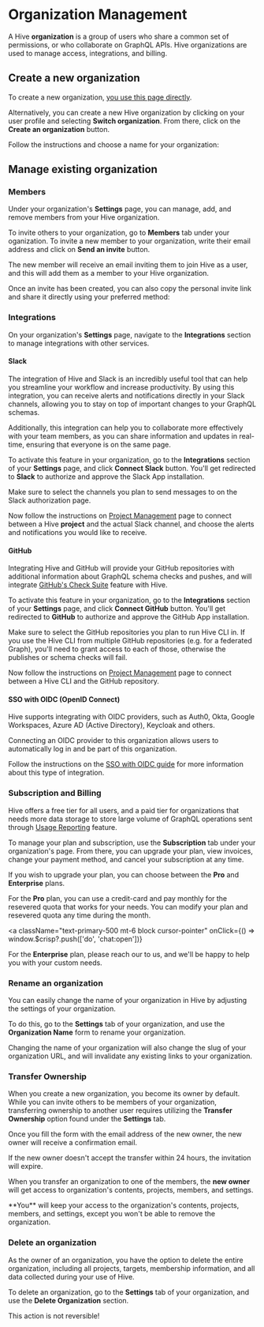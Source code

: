 
# Organization Management

A Hive **organization** is a group of users who share a common set of permissions, or who
collaborate on GraphQL APIs. Hive organizations are used to manage access, integrations, and
billing.

## Create a new organization

To create a new organization, [you use this page directly](https://app.graphql-hive.com/org/new).

Alternatively, you can create a new Hive organization by clicking on your user profile and selecting
**Switch organization**. From there, click on the **Create an organization** button.

<NextImage
  alt="Creating an organization"
  src={newOrgImage}
  className="mt-8 max-w-sm drop-shadow-md"
/>

Follow the instructions and choose a name for your organization:

<NextImage alt="Create Organization Form" src={orgImage} className="mt-8 max-w-lg drop-shadow-md" />

## Manage existing organization

### Members

Under your organization's **Settings** page, you can manage, add, and remove members from your Hive
organization.

To invite others to your organization, go to **Members** tab under your oganization. To invite a new
member to your organization, write their email address and click on **Send an invite** button.

<NextImage
  alt="Invite Member to Organization"
  src={orgInviteMemberImage}
  className="mt-8 max-w-lg drop-shadow-md"
/>

The new member will receive an email inviting them to join Hive as a user, and this will add them as
a member to your Hive organization.

Once an invite has been created, you can also copy the personal invite link and share it directly
using your preferred method:

<NextImage
  alt="Copy Invite Link"
  src={orgInviteLinkImage}
  className="mt-8 max-w-lg drop-shadow-md"
/>

### Integrations

On your organization's **Settings** page, navigate to the **Integrations** section to manage
integrations with other services.

#### Slack

The integration of Hive and Slack is an incredibly useful tool that can help you streamline your
workflow and increase productivity. By using this integration, you can receive alerts and
notifications directly in your Slack channels, allowing you to stay on top of important changes to
your GraphQL schemas.

Additionally, this integration can help you to collaborate more effectively with your team members,
as you can share information and updates in real-time, ensuring that everyone is on the same page.

<NextImage
  alt="Hive and Slack Integration"
  src={slackIntegrationImage}
  className="mt-8 max-w-2xl drop-shadow-md"
/>

To activate this feature in your organization, go to the **Integrations** section of your
**Settings** page, and click **Connect Slack** button. You'll get redirected to **Slack** to
authorize and approve the Slack App installation.

<Callout type="info">
  Make sure to select the channels you plan to send messages to on the Slack authorization page.
</Callout>

Now follow the instructions on [Project Management](/docs/management/projects#channels) page to
connect between a Hive **project** and the actual Slack channel, and choose the alerts and
notifications you would like to receive.

#### GitHub

Integrating Hive and GitHub will provide your GitHub repositories with additional information about
GraphQL schema checks and pushes, and will integrate
[GitHub's Check Suite](https://docs.github.com/en/rest/checks/suites?apiVersion=2022-11-28) feature
with Hive.

<NextImage
  alt="Hive and GitHub Integration"
  src={githubIntegrationImage}
  className="mt-8 max-w-2xl drop-shadow-md"
/>

To activate this feature in your organization, go to the **Integrations** section of your
**Settings** page, and click **Connect GitHub** button. You'll get redirected to **GitHub** to
authorize and approve the GitHub App installation.

<Callout type="info">
  Make sure to select the GitHub repositories you plan to run Hive CLI in. If you use the Hive CLI
  from multiple GitHub repositories (e.g. for a federated Graph), you'll need to grant access to
  each of those, otherwise the publishes or schema checks will fail.
</Callout>

Now follow the instructions on [Project Management](/docs/management/projects#github-repository)
page to connect between a Hive CLI and the GitHub repository.

#### SSO with OIDC (OpenID Connect)

Hive supports integrating with OIDC providers, such as Auth0, Okta, Google Workspaces, Azure AD
(Active Directory), Keycloak and others.

Connecting an OIDC provider to this organization allows users to automatically log in and be part of
this organization.

Follow the instructions on the [SSO with OIDC guide](/docs/management/sso-oidc-provider) for more
information about this type of integration.

### Subscription and Billing

Hive offers a free tier for all users, and a paid tier for organizations that needs more data
storage to store large volume of GraphQL operations sent through
[Usage Reporting](/docs/features/usage-reporting) feature.

To manage your plan and subscription, use the **Subscription** tab under your organization's page.
From there, you can upgrade your plan, view invoices, change your payment method, and cancel your
subscription at any time.

If you wish to upgrade your plan, you can choose between the **Pro** and **Enterprise** plans.

For the **Pro** plan, you can use a credit-card and pay monthly for the resevered quota that works
for your needs. You can modify your plan and resevered quota any time during the month.

<a
  className="text-primary-500 mt-6 block cursor-pointer"
  onClick={() => window.$crisp?.push(['do', 'chat:open'])}
>
  For the **Enterprise** plan, please reach our to us, and we'll be happy to help you with your
  custom needs.
</a>

### Rename an organization

You can easily change the name of your organization in Hive by adjusting the settings of your
organization.

To do this, go to the **Settings** tab of your organization, and use the **Organization Name** form
to rename your organization.

<Callout type="warning">
  Changing the name of your organization will also change the slug of your organization URL, and
  will invalidate any existing links to your organization.
</Callout>

### Transfer Ownership

When you create a new organization, you become its owner by default. While you can invite others to
be members of your organization, transferring ownership to another user requires utilizing the
**Transfer Ownership** option found under the **Settings** tab.

Once you fill the form with the email address of the new owner, the new owner will receive a
confirmation email.

If the new owner doesn't accept the transfer within 24 hours, the invitation will expire.

When you transfer an organization to one of the members, the **new owner** will get access to
organization's contents, projects, members, and settings.

<Callout type="info">
  **You** will keep your access to the organization's contents, projects, members, and settings,
  except you won't be able to remove the organization.
</Callout>

### Delete an organization

As the owner of an organization, you have the option to delete the entire organization, including
all projects, targets, membership information, and all data collected during your use of Hive.

To delete an organization, go to the **Settings** tab of your organization, and use the **Delete
Organization** section.

<Callout type="warning">This action is not reversible!</Callout>
